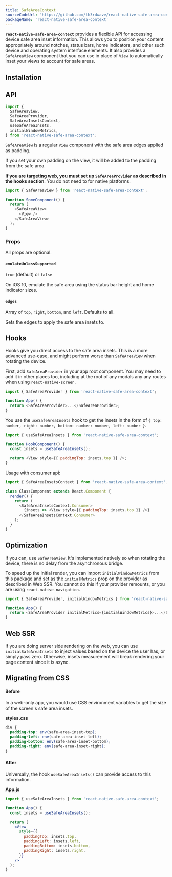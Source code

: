 ```yaml
---
title: SafeAreaContext
sourceCodeUrl: 'https://github.com/th3rdwave/react-native-safe-area-context'
packageName: 'react-native-safe-area-context'
---
```



**`react-native-safe-area-context`** provides a flexible API for accessing device safe area inset information. This allows you to position your content appropriately around notches, status bars, home indicators, and other such device and operating system interface elements. It also provides a `SafeAreaView` component that you can use in place of `View` to automatically inset your views to account for safe areas.

<PlatformsSection android emulator ios simulator web />

## Installation

<APIInstallSection href="https://github.com/th3rdwave/react-native-safe-area-context#getting-started" />

## API

```js
import {
  SafeAreaView,
  SafeAreaProvider,
  SafeAreaInsetsContext,
  useSafeAreaInsets,
  initialWindowMetrics,
} from 'react-native-safe-area-context';
```

`SafeAreaView` is a regular `View` component with the safe area edges applied as padding.

If you set your own padding on the view, it will be added to the padding from the safe area.

**If you are targeting web, you must set up `SafeAreaProvider` as described in the hooks section**. You do not need to for native platforms.

```js
import { SafeAreaView } from 'react-native-safe-area-context';

function SomeComponent() {
  return (
    <SafeAreaView>
      <View />
    </SafeAreaView>
  );
}
```

### Props

All props are optional.

#### `emulateUnlessSupported`

`true` (default) or `false`

On iOS 10, emulate the safe area using the status bar height and home indicator sizes.

#### `edges`

Array of `top`, `right`, `bottom`, and `left`. Defaults to all.

Sets the edges to apply the safe area insets to.

## Hooks

Hooks give you direct access to the safe area insets. This is a more advanced use-case, and might perform worse than `SafeAreaView` when rotating the device.

First, add `SafeAreaProvider` in your app root component. You may need to add it in other places too, including at the root of any modals any any routes when using `react-native-screen`.

```js
import { SafeAreaProvider } from 'react-native-safe-area-context';

function App() {
  return <SafeAreaProvider>...</SafeAreaProvider>;
}
```

You use the `useSafeAreaInsets` hook to get the insets in the form of `{ top: number, right: number, bottom: number: number, left: number }`.

```js
import { useSafeAreaInsets } from 'react-native-safe-area-context';

function HookComponent() {
  const insets = useSafeAreaInsets();

  return <View style={{ paddingTop: insets.top }} />;
}
```

Usage with consumer api:

```js
import { SafeAreaInsetsContext } from 'react-native-safe-area-context';

class ClassComponent extends React.Component {
  render() {
    return (
      <SafeAreaInsetsContext.Consumer>
        {insets => <View style={{ paddingTop: insets.top }} />}
      </SafeAreaInsetsContext.Consumer>
    );
  }
}
```

## Optimization

If you can, use `SafeAreaView`. It's implemented natively so when rotating the device, there is no delay from the asynchronous bridge.

To speed up the initial render, you can import `initialWindowMetrics` from this package and set as the `initialMetrics` prop on the provider as described in Web SSR. You cannot do this if your provider remounts, or you are using `react-native-navigation`.

```js
import { SafeAreaProvider, initialWindowMetrics } from 'react-native-safe-area-context';

function App() {
  return <SafeAreaProvider initialMetrics={initialWindowMetrics}>...</SafeAreaProvider>;
}
```

## Web SSR

If you are doing server side rendering on the web, you can use `initialSafeAreaInsets` to inject values based on the device the user has, or simply pass zero. Otherwise, insets measurement will break rendering your page content since it is async.

## Migrating from CSS

#### Before

In a web-only app, you would use CSS environment variables to get the size of the screen's safe area insets.

**styles.css**

```css
div {
  padding-top: env(safe-area-inset-top);
  padding-left: env(safe-area-inset-left);
  padding-bottom: env(safe-area-inset-bottom);
  padding-right: env(safe-area-inset-right);
}
```

#### After

Universally, the hook `useSafeAreaInsets()` can provide access to this information.

**App.js**

```jsx
import { useSafeAreaInsets } from 'react-native-safe-area-context';

function App() {
  const insets = useSafeAreaInsets();

  return (
    <View
      style={{
        paddingTop: insets.top,
        paddingLeft: insets.left,
        paddingBottom: insets.bottom,
        paddingRight: insets.right,
      }}
    />
  );
}
```
